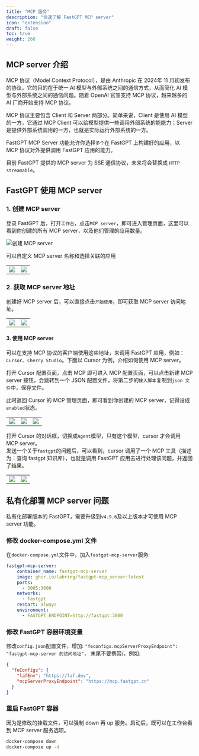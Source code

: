 ```yaml
---
title: "MCP 服务"
description: "快速了解 FastGPT MCP server"
icon: "extension"
draft: false
toc: true
weight: 260
---
```


## MCP server 介绍

MCP 协议（Model Context Protocol），是由 Anthropic 在 2024年 11 月初发布的协议。它的目的在于统一 AI 模型与外部系统之间的通信方式，从而简化 AI 模型与外部系统之间的通信问题。随着 OpenAI 官宣支持 MCP 协议，越来越多的 AI 厂商开始支持 MCP 协议。

MCP 协议主要包含 Client 和 Server 两部分。简单来说，Client 是使用 AI 模型的一方，它通过 MCP Client 可以给模型提供一些调用外部系统的能能力；Server 是提供外部系统调用的一方，也就是实际运行外部系统的一方。

FastGPT MCP Server 功能允许你选择`多个`在 FastGPT 上构建好的应用，以 MCP 协议对外提供调用 FastGPT 应用的能力。

目前 FastGPT 提供的 MCP server 为 SSE 通信协议，未来将会替换成 `HTTP streamable`。

## FastGPT 使用 MCP server

### 1. 创建 MCP server

登录 FastGPT 后，打开`工作台`，点击`MCP server`，即可进入管理页面，这里可以看到你创建的所有 MCP server，以及他们管理的应用数量。

![创建 MCP server](/imgs/mcp_server1.png)

可以自定义 MCP server 名称和选择关联的应用

| | |
|---|---|
| ![](/imgs/mcp_server2.png) | ![](/imgs/mcp_server3.png) |

### 2. 获取 MCP server 地址

创建好 MCP server 后，可以直接点击`开始使用`，即可获取 MCP server 访问地址。

| | |
|---|---|
| ![](/imgs/mcp_server4.png) | ![](/imgs/mcp_server5.png) |

#### 3. 使用 MCP server

可以在支持 MCP 协议的客户端使用这些地址，来调用 FastGPT 应用，例如：`Cursor`、`Cherry Studio`。下面以 Cursor 为例，介绍如何使用 MCP server。

打开 Cursor 配置页面，点击 MCP 即可进入 MCP 配置页面，可以点击新建 MCP server 按钮，会跳转到一个 JSON 配置文件，将第二步的`接入脚本`复制到`json 文件`中，保存文件。

此时返回 Cursor 的 MCP 管理页面，即可看到你创建的 MCP server，记得设成`enabled`状态。

| | | |
|---|---|---|
| ![](/imgs/mcp_server6.png) | ![](/imgs/mcp_server7.png) | ![](/imgs/mcp_server8.png) |


打开 Cursor 的对话框，切换成`Agent`模型，只有这个模型，cursor 才会调用 MCP server。  
发送一个关于`fastgpt`的问题后，可以看到，cursor 调用了一个 MCP 工具（描述为：查询 fastgpt 知识库），也就是调用 FastGPT 应用去进行处理该问题，并返回了结果。

| | |
|---|---|
| ![](/imgs/mcp_server9.png) | ![](/imgs/mcp_server10.png) |


## 私有化部署 MCP server 问题

私有化部署版本的 FastGPT，需要升级到`v4.9.6`及以上版本才可使用 MCP server 功能。

### 修改 docker-compose.yml 文件

在`docker-compose.yml`文件中，加入`fastgpt-mcp-server`服务:

```yml
fastgpt-mcp-server:
    container_name: fastgpt-mcp-server
    image: ghcr.io/labring/fastgpt-mcp_server:latest
    ports:
      - 3005:3000
    networks:
      - fastgpt
    restart: always
    environment:
      - FASTGPT_ENDPOINT=http://fastgpt:3000
```

### 修改 FastGPT 容器环境变量

修改`config.json`配置文件，增加: `"feconfigs.mcpServerProxyEndpoint": "fastgpt-mcp-server 的访问地址"`， 末尾不要携带/，例如:
```json
{
  "feConfigs": {
    "lafEnv": "https://laf.dev",
    "mcpServerProxyEndpoint": "https://mcp.fastgpt.cn" 
  }
}
```

### 重启 FastGPT 容器

因为是修改的挂载文件，可以强制 down 再 up 服务。启动后，既可以在工作台看到 MCP server 服务选项。

```bash
docker-compose down
docker-compose up -d
```
